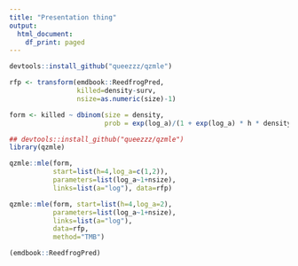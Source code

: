 ```yaml
---
title: "Presentation thing"
output:
  html_document:
    df_print: paged
---
```


```r
devtools::install_github("queezzz/qzmle")
```

```r
rfp <- transform(emdbook::ReedfrogPred, 
                 killed=density-surv, 
                 nsize=as.numeric(size)-1)

form <- killed ~ dbinom(size = density, 
                        prob = exp(log_a)/(1 + exp(log_a) * h * density))

## devtools::install_github("queezzz/qzmle")
library(qzmle)

qzmle::mle(form, 
           start=list(h=4,log_a=c(1,2)), 
           parameters=list(log_a~1+nsize), 
           links=list(a="log"), data=rfp)
```

```r
qzmle::mle(form, start=list(h=4,log_a=2), 
           parameters=list(log_a~1+nsize),
           links=list(a="log"), 
           data=rfp, 
           method="TMB")
```



```r
(emdbook::ReedfrogPred)
```


